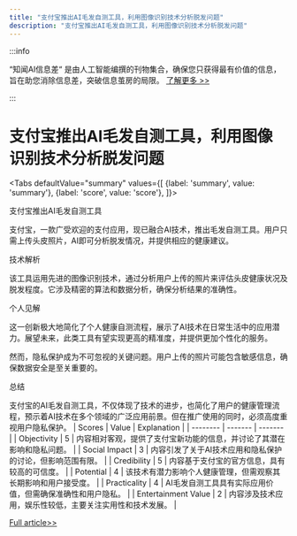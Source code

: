 ```yaml
---
title: "支付宝推出AI毛发自测工具，利用图像识别技术分析脱发问题"
description: "支付宝推出AI毛发自测工具，利用图像识别技术分析脱发问题"
---
```



:::info

“知闻AI信息差“ 是由人工智能编撰的刊物集合，确保您只获得最有价值的信息，旨在助您消除信息差，突破信息茧房的局限。  [了解更多 >>](/)

:::

# 支付宝推出AI毛发自测工具，利用图像识别技术分析脱发问题


<Tabs
	defaultValue="summary"
	values={[
	{label: 'summary', value: 'summary'},
	{label: 'score', value: 'score'},
]}>
<TabItem value="summary">


支付宝推出AI毛发自测工具

支付宝，一款广受欢迎的支付应用，现已融合AI技术，推出毛发自测工具。用户只需上传头皮照片，AI即可分析脱发情况，并提供相应的健康建议。

技术解析

该工具运用先进的图像识别技术，通过分析用户上传的照片来评估头皮健康状况及脱发程度。它涉及精密的算法和数据分析，确保分析结果的准确性。

个人见解

这一创新极大地简化了个人健康自测流程，展示了AI技术在日常生活中的应用潜力。展望未来，此类工具有望实现更高的精准度，并提供更加个性化的服务。

然而，隐私保护成为不可忽视的关键问题。用户上传的照片可能包含敏感信息，确保数据安全是至关重要的。

总结

支付宝的AI毛发自测工具，不仅体现了技术的进步，也简化了用户的健康管理流程，预示着AI技术在多个领域的广泛应用前景。但在推广使用的同时，必须高度重视用户隐私保护。
</TabItem>
<TabItem value="score">
	| Scores     | Value   | Explanation |
	| -------- | ------- | ------- |
	| Objectivity  | 5    | 内容相对客观，提供了支付宝新功能的信息，并讨论了其潜在影响和隐私问题。    |
	| Social Impact | 3     | 内容引发了关于AI技术应用和隐私保护的讨论，但影响范围有限。    |
	| Credibility    | 5    | 内容基于支付宝的官方信息，具有较高的可信度。    |
	| Potential    | 4    | 该技术有潜力影响个人健康管理，但需观察其长期影响和用户接受度。    |
	| Practicality    | 4    | AI毛发自测工具具有实际应用价值，但需确保准确性和用户隐私。    |
	| Entertainment Value    | 2    | 内容涉及技术应用，娱乐性较低，主要关注实用性和技术发展。    |
</TabItem>
</Tabs>

[Full article>>](https://readhub.cn/topic/8aBw6gNmeWP)
